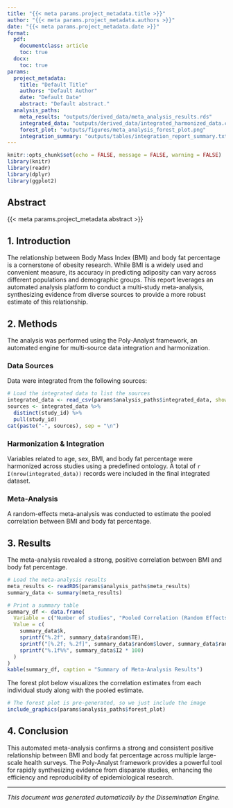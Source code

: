 ```yaml
---
title: "{{< meta params.project_metadata.title >}}"
author: "{{< meta params.project_metadata.authors >}}"
date: "{{< meta params.project_metadata.date >}}"
format:
  pdf:
    documentclass: article
    toc: true
  docx:
    toc: true
params:
  project_metadata:
    title: "Default Title"
    authors: "Default Author"
    date: "Default Date"
    abstract: "Default abstract."
  analysis_paths:
    meta_results: "outputs/derived_data/meta_analysis_results.rds"
    integrated_data: "outputs/derived_data/integrated_harmonized_data.csv"
    forest_plot: "outputs/figures/meta_analysis_forest_plot.png"
    integration_summary: "outputs/tables/integration_report_summary.txt"
---
```


```r
knitr::opts_chunk$set(echo = FALSE, message = FALSE, warning = FALSE)
library(knitr)
library(readr)
library(dplyr)
library(ggplot2)
```

## Abstract

{{< meta params.project_metadata.abstract >}}

## 1. Introduction

The relationship between Body Mass Index (BMI) and body fat percentage is a cornerstone of obesity research. While BMI is a widely used and convenient measure, its accuracy in predicting adiposity can vary across different populations and demographic groups. This report leverages an automated analysis platform to conduct a multi-study meta-analysis, synthesizing evidence from diverse sources to provide a more robust estimate of this relationship.

## 2. Methods

The analysis was performed using the Poly-Analyst framework, an automated engine for multi-source data integration and harmonization.

### Data Sources

Data were integrated from the following sources:

```r
# Load the integrated data to list the sources
integrated_data <- read_csv(params$analysis_paths$integrated_data, show_col_types = FALSE)
sources <- integrated_data %>%
  distinct(study_id) %>%
  pull(study_id)
cat(paste("-", sources), sep = "\n")
```

### Harmonization & Integration

Variables related to age, sex, BMI, and body fat percentage were harmonized across studies using a predefined ontology. A total of `r I(nrow(integrated_data))` records were included in the final integrated dataset.

### Meta-Analysis

A random-effects meta-analysis was conducted to estimate the pooled correlation between BMI and body fat percentage.

## 3. Results

The meta-analysis revealed a strong, positive correlation between BMI and body fat percentage.

```r
# Load the meta-analysis results
meta_results <- readRDS(params$analysis_paths$meta_results)
summary_data <- summary(meta_results)

# Print a summary table
summary_df <- data.frame(
  Variable = c("Number of studies", "Pooled Correlation (Random Effects)", "95% CI", "I^2 (heterogeneity)"),
  Value = c(
    summary_data$k,
    sprintf("%.2f", summary_data$random$TE),
    sprintf("[%.2f; %.2f]", summary_data$random$lower, summary_data$random$upper),
    sprintf("%.1f%%", summary_data$I2 * 100)
  )
)
kable(summary_df, caption = "Summary of Meta-Analysis Results")
```

The forest plot below visualizes the correlation estimates from each individual study along with the pooled estimate.

```r
# The forest plot is pre-generated, so we just include the image
include_graphics(params$analysis_paths$forest_plot)
```

## 4. Conclusion

This automated meta-analysis confirms a strong and consistent positive relationship between BMI and body fat percentage across multiple large-scale health surveys. The Poly-Analyst framework provides a powerful tool for rapidly synthesizing evidence from disparate studies, enhancing the efficiency and reproducibility of epidemiological research.

---
*This document was generated automatically by the Dissemination Engine.*
